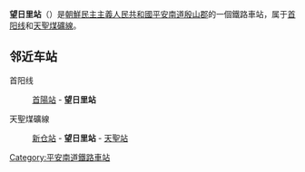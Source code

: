 {{unreferenced|time=2015-02-15T17:15:53+00:00}}
{{朝鮮半島車站資訊
|公司色 = blue
|文字色 = 
|站名 = 望日里站
|圖片 = 
|pxl = 
|圖片說明 =
|前一站1 = [[首陽站|首陽]]
|前一站距離1 = 10.2
|後一站距離1 = 
|後一站1 = 
|所屬路線1 = [[首阳线|首阳线]]
|距離1 = 10.2
|起點站1 = [[首陽站|首陽]]
|前一站2 = [[新仓站|新仓]]
|前一站距離2 = 7.5
|後一站距離2 = 1.7
|後一站2 = [[天聖站|天聖]]
|所屬路線2 = [[天聖煤礦線|天聖煤礦線]]
|距離2 = 7.5
|起點站2 = [[新仓站|新仓]]
|諺文 = 망일리역
|朝鮮漢字 = 望日里驛
|文觀部式 = 
|馬-賴式 = Mangil-li-yŏk
|副站名 = 
|車站編號 = 
|停站路線數 = 
|所屬公司 = [[朝鮮民主主義人民共和國鐵道省|朝鮮民主主義人民共和國鐵道省]]
|所在地 =[[平安南道|平安南道]][[殷山郡|殷山郡]]
|車站構造 = 地面车站
|月台配置 = 
|啟用年月日 =
|廢站年月日 = 
|上下車人次 = 
|統計年度 = 
|轉車 = 
|備註 = 
|全寬備註 = 
}}

'''望日里站'''（{{lang-ko|망일리역}}）是[[朝鮮民主主義人民共和國|朝鮮民主主義人民共和國]][[平安南道|平安南道]][[殷山郡|殷山郡]]的一個鐵路車站，属于[[首阳线|首阳线]]和[[天聖煤礦線|天聖煤礦線]]。

==邻近车站==
首阳线
:[[首陽站|首陽站]] - '''望日里站'''
天聖煤礦線
:[[新仓站|新仓站]] - '''望日里站''' - [[天聖站|天聖站]]

{{朝鲜铁路小作品}}

{{首阳线}}
{{天聖煤礦線}}

[[Category:平安南道鐵路車站|Category:平安南道鐵路車站]]